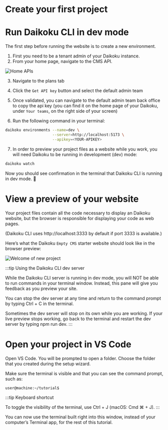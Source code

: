 
# Create your first project

# Run Daikoku CLI in dev mode

The first step before running the website is to create a new environment.

1. First you need to be a tenant admin of your Daikoku instance.
2. From your home page, navigate to the CMS API.

<div style={{textAlign: 'center', maxWidth: 600 }}>
  <img
    src={HomeAPIs}
    alt="Home APIs"
  />
</div>

3. Navigate to the plans tab
4. Click the `Get API key` button and select the default admin team
5. Once validated, you can navigate to the default admin team back office to copy the api key (you can find it on the home page of your Daikoku, under `Your teams`, on the right side of your screen)

6. Run the following command in your terminal:

```sh
daikoku environments --name=dev \
                     --server=http://localhost:5173 \
                     --apikey=<YOUR-APIKEY>
```

7. In order to preview your project files as a website while you work, you will need Daikoku to be running in development (dev) mode:

```sh
daikoku watch
```

Now you should see confirmation in the terminal that Daikoku CLI is running in dev mode. 🚀

# View a preview of your website

Your project files contain all the code necessary to display an Daikoku website, but the browser is responsible for displaying your code as web pages.

(Daikoku CLI uses http://localhost:3333 by default if port 3333 is available.)

Here’s what the Daikoku `Empty CMS` starter website should look like in the browser preview:

<div style={{textAlign: 'center', maxWidth: 600, border: '1px solid #eee', marginBottom: '2rem' }}>
  <img
    src={Welcome}
    alt="Welcome of new project"
  />
</div>

:::tip
Using the Daikoku CLI dev server

While the Daikoku CLI server is running in dev mode, you will NOT be able to run commands in your terminal window. Instead, this pane will give you feedback as you preview your site.

You can stop the dev server at any time and return to the command prompt by typing Ctrl + C in the terminal.

Sometimes the dev server will stop on its own while you are working. If your live preview stops working, go back to the terminal and restart the dev server by typing npm run dev.
:::


# Open your project in VS Code

Open VS Code. You will be prompted to open a folder. Choose the folder that you created during the setup wizard.

Make sure the terminal is visible and that you can see the command prompt, such as:

```sh
user@machine:~/tutorial$
```

:::tip
Keyboard shortcut

To toggle the visibility of the terminal, use Ctrl + J (macOS: Cmd ⌘ + J).
:::

You can now use the terminal built right into this window, instead of your computer’s Terminal app, for the rest of this tutorial.

